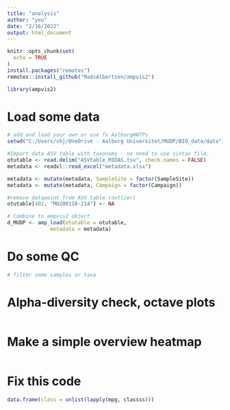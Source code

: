 ```yaml
---
title: "analysis"
author: "you"
date: "2/16/2022"
output: html_document
---
```


```r
knitr::opts_chunk$set(
  echo = TRUE
)
install.packages("remotes")
remotes::install_github("MadsAlbertsen/ampvis2")

library(ampvis2)
```

# Load some data
```r
# add and load your own or use fx AalborgWWTPs
setwd("C:/Users/shj/OneDrive - Aalborg Universitet/MUDP/BIO_data/data")

#Import data ASV table with taxonomy - no need to use sintax file.
otutable <- read.delim("ASVtable_MIDAS.tsv", check.names = FALSE) 
metadata <- readxl::read_excel("metadata.xlsx")

metadata <- mutate(metadata, SampleSite = factor(SampleSite)) 
metadata <- mutate(metadata, Campaign = factor(Campaign)) 

#remove datapoint from ASV table (outlier)
otutable[402, "MQ200110-214"] <- NA

# Combine to ampvis2 object
d_MUDP <- amp_load(otutable = otutable,
              metadata = metadata)


```

# Do some QC
```r
# filter some samples or taxa
```

# Alpha-diversity check, octave plots
```r

```

# Make a simple overview heatmap
```r

```

# Fix this code
```r
data.frame(class = unlist(lapply(mpg, classss)))
```

